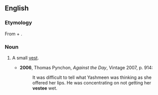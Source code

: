 ==English==
===Etymology===
From {{term|vest}} + {{term|-ee}}.

===Noun===
{{en-noun}}

# {{US}} A small [[vest]].
#*'''2006''', Thomas Pynchon, ''Against the Day'', Vintage 2007, p. 914:
#*:It was difficult to tell what Yashmeen was thinking as she offered her lips.  He was concentrating on not getting her '''vestee''' wet.